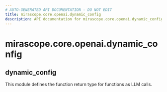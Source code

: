 ```yaml
---
# AUTO-GENERATED API DOCUMENTATION - DO NOT EDIT
title: mirascope.core.openai.dynamic_config
description: API documentation for mirascope.core.openai.dynamic_config
---
```


# mirascope.core.openai.dynamic_config

## <ApiType type="Module" module="mirascope.core.openai.dynamic_config" path="core/openai/dynamic_config" symbolName="dynamic_config" /> dynamic_config

This module defines the function return type for functions as LLM calls.


